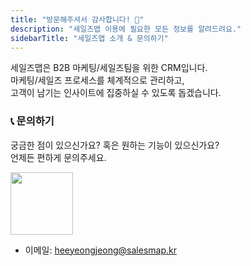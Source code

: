 ```yaml
---
title: "방문해주셔서 감사합니다! 🙂"
description: "세일즈맵 이용에 필요한 모든 정보를 알려드려요."
sidebarTitle: "세일즈맵 소개 & 문의하기"
---
```


<Card title="세일즈맵을 소개합니다" icon="lightbulb" iconType="duotone" color="#818cf8">
  세일즈맵은 B2B 마케팅/세일즈팀을 위한 CRM입니다.<br/>
  마케팅/세일즈 프로세스를 체계적으로 관리하고,<br/>
  고객이 남기는 인사이트에 집중하실 수 있도록 돕겠습니다.
</Card>

### 📞 문의하기
궁금한 점이 있으신가요? 혹은 원하는 기능이 있으신가요? <br/>언제든 편하게 문의주세요.

<Frame caption="채널톡 문의하기 👆">
  <a target="_blank" href="https://vpnpp.channel.io"><img width="100" height="100" src="/images/channelTalk.png"/></a>  
</Frame>

- 이메일: heeyeongjeong@salesmap.kr